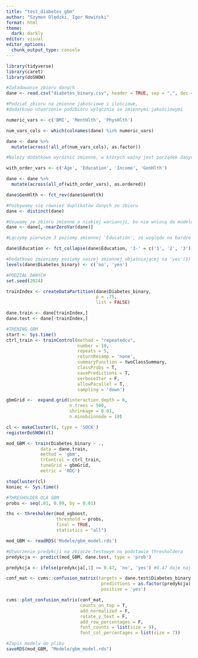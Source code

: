 ```yaml
---
title: "test_diabetes_gbm"
author: "Szymon Olędzki, Igor Nowiński"
format: html
theme: 
  dark: darkly
editor: visual
editor_options: 
  chunk_output_type: console
---
```


```r
library(tidyverse)
library(caret)
library(doSNOW)
```

```r
#Załadowanie zbioru danych
dane <- read.csv("diabetes_binary.csv", header = TRUE, sep = ",", dec = ".")
```

```r
#Podział zbioru na zmienne jakościowe i ilościowe, 
#dodatkowo utworzenie podzbioru wyłącznie ze zmiennymi jakościowymi

numeric_vars <- c('BMI', 'MentHlth', 'PhysHlth')

num_vars_cols <- which(colnames(dane) %in% numeric_vars)

dane <- dane %>%
  mutate(across(!all_of(num_vars_cols), as.factor))

#Należy dodatkowo wyróżnić zmienne, w których ważny jest porządek danych wartości nominalnych, jak np. wiek. Z tego powodu musimy je dodatkowo uporządkować.

with_order_vars <- c('Age', 'Education', 'Income', 'GenHlth')

dane <- dane %>%
  mutate(across(all_of(with_order_vars), as.ordered))

dane$GenHlth <- fct_rev(dane$GenHlth)

#Pozbywamy się również duplikatów danych ze zbioru
dane <- distinct(dane)
```

```r
#Usuwamy ze zbioru zmienne o niskiej wariancji, bo nie wniosą do modelu istotnych informacji
dane <- dane[,-nearZeroVar(dane)]
```

```r
#Łączymy pierwsze 3 poziomy zmiennej 'Education', ze względu na bardzo niewielką ilość informacji jaką przekazują osobno

dane$Education <- fct_collapse(dane$Education, '3-' = c('1', '2', '3'))
```

```r
#Dodatkowo zmieniamy poziomy naszej zmiennej objaśniającej na 'yes'(1) i 'no'(0) (konieczne dla poprawnego działania RandomForest i XGBoost)
levels(dane$Diabetes_binary) <- c('no', 'yes')
```

```r
#PODZIAŁ DANYCH
set.seed(2024)

trainIndex <- createDataPartition(dane$Diabetes_binary,
                                  p = .75,
                                  list = FALSE)

dane.train <- dane[trainIndex,]
dane.test <- dane[-trainIndex,]
```

```r
#TRENING GBM
start <- Sys.time()
ctrl_train <- trainControl(method = "repeatedcv",
                           number = 10, 
                           repeats = 5,
                           returnResamp = 'none',
                           summaryFunction = twoClassSummary,
                           classProbs = T,
                           savePredictions = T,
                           verboseIter = F,
                           allowParallel = T,
                           sampling = 'down')

gbmGrid <-  expand.grid(interaction.depth = 6,
                        n.trees = 500,                                      
                        shrinkage = 0.01,                                   
                        n.minobsinnode = 10)

cl <- makeCluster(6, type = 'SOCK')
registerDoSNOW(cl)

mod_GBM <- train(Diabetes_binary ~ ., 
             data = dane.train,
             method = 'gbm',
             trControl = ctrl_train,
             tuneGrid = gbmGrid,
             metric = 'ROC')

stopCluster(cl)
koniec <- Sys.time()
```

```r
#THRESHOLDER DLA GBM
probs <- seq(.01, 0.99, by = 0.01)

ths <- thresholder(mod_xgboost,
                   threshold = probs,
                   final = TRUE,
                   statistics = "all")
```

```r
mod_GBM <- readRDS('Modele/gbm_model.rds')
```

```r
#Utworzenie predykcji na zbiorze testowym na podstawie thresholdera
predykcja <- predict(mod_GBM, dane.test, type = 'prob')

predykcja <- ifelse(predykcja[,1] >= 0.47, 'no', 'yes') #0.47 daje najlepszy balans między Sensitivity i Specificity (ok. 73% oba)

conf_mat <- cvms::confusion_matrix(targets = dane.test$Diabetes_binary,
                                    predictions = as.factor(predykcja),
                                    positive = 'yes')

cvms::plot_confusion_matrix(conf_mat,
                            counts_on_top = T,
                            add_normalized = F,
                            rotate_y_text = F,
                            add_row_percentages = F,
                            font_counts = list(size = 9),
                            font_col_percentages = list(size = 7))
```

```r
#Zapis modelu do pliku
saveRDS(mod_GBM, "Modele/gbm_model.rds")
```
